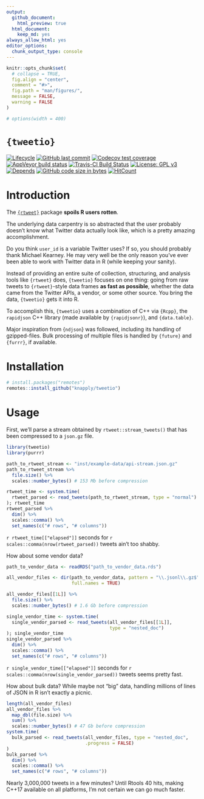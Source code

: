 ```yaml
---
output:
  github_document:
    html_preview: true
  html_document:
    keep_md: yes
always_allow_html: yes
editor_options: 
  chunk_output_type: console
---
```


<!-- README.Rmd generates README.md. -->

```r
knitr::opts_chunk$set(
  # collapse = TRUE,
  fig.align = "center",
  comment = "#>",
  fig.path = "man/figures/",
  message = FALSE,
  warning = FALSE
)

# options(width = 400)
```


# `{tweetio}`

<!-- badges: start -->
[![Lifecycle](https://img.shields.io/badge/lifecycle-experimental-orange.svg)](https://www.tidyverse.org/lifecycle/#experimental)
[![GitHub last commit](https://img.shields.io/github/last-commit/knapply/tweetio.svg)](https://github.com/knapply/tweetio/commits/master)
[![Codecov test coverage](https://codecov.io/gh/knapply/tweetio/branch/master/graph/badge.svg)](https://codecov.io/gh/knapply/tweetio?branch=master)
[![AppVeyor build status](https://ci.appveyor.com/api/projects/status/github/knapply/tweetio?branch=master&svg=true)](https://ci.appveyor.com/project/knapply/tweetio)
[![Travis-CI Build Status](https://travis-ci.org/knapply/tweetio.svg?branch=master)](https://travis-ci.org/knapply/tweetio)
[![License: GPL v3](https://img.shields.io/badge/License-GPLv3-blue.svg)](https://www.gnu.org/licenses/gpl-3.0)
[![Depends](https://img.shields.io/badge/Depends-GNU_R>=3.6-blue.svg)](https://www.r-project.org/)
[![GitHub code size in bytes](https://img.shields.io/github/languages/code-size/knapply/tweetio.svg)](https://github.com/knapply/tweetio)
[![HitCount](http://hits.dwyl.io/knapply/tweetio.svg)](http://hits.dwyl.io/knapply/tweetio)
<!-- badges: end -->


# Introduction

The [`{rtweet}`](https://rtweet.info/) package __spoils R users rotten__.

The underlying data carpentry is so abstracted that the user probably doesn't know what Twitter data actually look like, which is a pretty amazing accomplishment. 

Do you think `user_id` is a variable Twitter uses? If so, you should probably thank Michael Kearney. He may very well be the only reason you've ever been able to work with Twitter data in R (while keeping your sanity).

Instead of providing an entire suite of collection, structuring, and analysis tools like `{rtweet}` does, `{tweetio}` focuses on one thing: going from raw tweets to `{rtweet}`-style data frames __as fast as possible__, whether the data came from the Twitter APIs, a vendor, or some other source. You bring the data, `{tweetio}` gets it into R.

To accomplish this, `{tweetio}` uses a combination of C++ via `{Rcpp}`, the `rapidjson` C++ library (made available by `{rapidjsonr}`), and `{data.table}`.

Major inspiration from {`ndjson`} was followed, including its handling of gzipped-files. Bulk processing of multiple files is handled by `{future}` and `{furrr}`, if available.


# Installation

```r
# install.packages("remotes")
remotes::install_github("knapply/tweetio")
```

# Usage

First, we'll parse a stream obtained by `rtweet::stream_tweets()` that has been compressed to a `json.gz` file.

```r
library(tweetio)
library(purrr)

path_to_rtweet_stream <- "inst/example-data/api-stream.json.gz"
path_to_rtweet_stream %>%
  file.size() %>% 
  scales::number_bytes() # 153 Mb before compression
```


```r
rtweet_time <- system.time(
  rtweet_parsed <- read_tweets(path_to_rtweet_stream, type = "normal")
); rtweet_time
rtweet_parsed %>% 
  dim() %>% 
  scales::comma() %>% 
  set_names(c("# rows", "# columns"))
```

`r rtweet_time[["elapsed"]]` seconds for `r scales::comma(nrow(rtweet_parsed))` tweets ain't too shabby.


How about some vendor data?

```r
path_to_vendor_data <- readRDS("path_to_vendor_data.rds")

all_vendor_files <- dir(path_to_vendor_data, pattern = "\\.jsonl\\.gz$",
                        full.names = TRUE)

all_vendor_files[[1L]] %>% 
  file.size() %>% 
  scales::number_bytes() # 1.6 Gb before compression
```

```r
single_vendor_time <- system.time(
  single_vendor_parsed <- read_tweets(all_vendor_files[[1L]], 
                                      type = "nested_doc")
); single_vendor_time
single_vendor_parsed %>% 
  dim() %>% 
  scales::comma() %>% 
  set_names(c("# rows", "# columns"))
```


`r single_vendor_time[["elapsed"]]` seconds for `r scales::comma(nrow(single_vendor_parsed))` tweets seems pretty fast.


How about bulk data? While maybe not "big" data, handling millions of lines of JSON in R isn't exactly a picnic.

```r
length(all_vendor_files)
all_vendor_files %>% 
  map_dbl(file.size) %>% 
  sum() %>% 
  scales::number_bytes() # 47 Gb before compression
system.time(
  bulk_parsed <- read_tweets(all_vendor_files, type = "nested_doc", 
                             .progress = FALSE)
)
bulk_parsed %>% 
  dim() %>% 
  scales::comma() %>% 
  set_names(c("# rows", "# columns"))
```

Nearly 3,000,000 tweets in a few minutes? Until Rtools 40 hits, making C++17 available on all platforms, I'm not certain we can go much faster.



